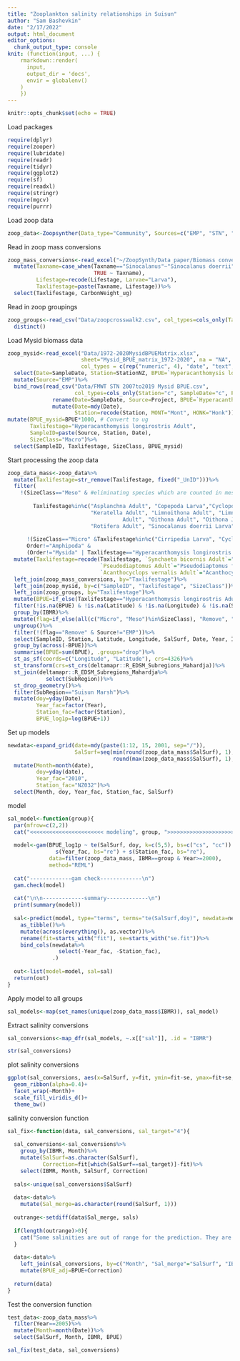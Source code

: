 ```yaml
---
title: "Zooplankton salinity relationships in Suisun"
author: "Sam Bashevkin"
date: "2/17/2022"
output: html_document
editor_options: 
  chunk_output_type: console
knit: (function(input, ...) {
    rmarkdown::render(
      input,
      output_dir = 'docs',
      envir = globalenv()
    )
    })
---
```



```r
knitr::opts_chunk$set(echo = TRUE)
```

Load packages
```r
require(dplyr)
require(zooper)
require(lubridate)
require(readr)
require(tidyr)
require(ggplot2)
require(sf)
require(readxl)
require(stringr)
require(mgcv)
require(purrr)
```

Load zoop data
```r
zoop_data<-Zoopsynther(Data_type="Community", Sources=c("EMP", "STN", "20mm", "FMWT"), Time_consistency = TRUE)
```


Read in zoop mass conversions
```r
zoop_mass_conversions<-read_excel("~/ZoopSynth/Data paper/Biomass conversions.xlsx", sheet="Micro and Meso-zooplankton")%>%
  mutate(Taxname=case_when(Taxname=="Sinocalanus"~"Sinocalanus doerrii",
                           TRUE ~ Taxname),
         Lifestage=recode(Lifestage, Larvae="Larva"),
         Taxlifestage=paste(Taxname, Lifestage))%>%
  select(Taxlifestage, CarbonWeight_ug)
```

Read in zoop groupings
```r
zoop_groups<-read_csv("Data/zoopcrosswalk2.csv", col_types=cols_only(Taxlifestage="c", IBMR="c"))%>%
  distinct()
```


Load Mysid biomass data
```r
zoop_mysid<-read_excel("Data/1972-2020MysidBPUEMatrix.xlsx",
                       sheet="Mysid_BPUE_matrix_1972-2020", na = "NA",
                       col_types = c(rep("numeric", 4), "date", "text", "text", rep("text", 7), rep("numeric", 8)))%>%
  select(Date=SampleDate, Station=StationNZ, BPUE=`Hyperacanthomysis longirostris`)%>%
  mutate(Source="EMP")%>%
  bind_rows(read_csv("Data/FMWT STN 2007to2019 Mysid BPUE.csv", 
                     col_types=cols_only(Station="c", SampleDate="c", Project="c", `Hyperacanthomysis longirostris`="d"))%>%
              rename(Date=SampleDate, Source=Project, BPUE=`Hyperacanthomysis longirostris`)%>%
              mutate(Date=mdy(Date),
                     Station=recode(Station, MONT="Mont", HONK="Honk")))%>%
mutate(BPUE_mysid=BPUE*1000, # Convert to ug
       Taxlifestage="Hyperacanthomysis longirostris Adult",
       SampleID=paste(Source, Station, Date),
       SizeClass="Macro")%>%
  select(SampleID, Taxlifestage, SizeClass, BPUE_mysid)
```


Start processing the zoop data
```r
zoop_data_mass<-zoop_data%>%
  mutate(Taxlifestage=str_remove(Taxlifestage, fixed("_UnID")))%>%
  filter(
    !(SizeClass=="Meso" & #eliminating species which are counted in meso and micro and retained better in the micro net from the meso calcs
        
        Taxlifestage%in%c("Asplanchna Adult", "Copepoda Larva","Cyclopoida Juvenile", "Eurytemora Larva", "Harpacticoida Undifferentiated",
                          "Keratella Adult", "Limnoithona Adult", "Limnoithona Juvenile", "Limnoithona sinenesis Adult", "Limnoithona tetraspina
                                    Adult", "Oithona Adult", "Oithona Juvenile", "Oithona davisae Adult", "Polyarthra Adult","Pseudodiaptomus Larva", 
                          "Rotifera Adult", "Sinocalanus doerrii Larva", "Synchaeta Adult", "Synchaeta bicornis Adult", "Trichocerca Adult")) &
      
      !(SizeClass=="Micro" &Taxlifestage%in%c("Cirripedia Larva", "Cyclopoida Adult", "Oithona similis")) & #removing categories better retained in meso net from micro net matrix
      Order!="Amphipoda" &
      (Order!="Mysida" | Taxlifestage=="Hyperacanthomysis longirostris Adult"))%>%
  mutate(Taxlifestage=recode(Taxlifestage, `Synchaeta bicornis Adult`="Synchaeta Adult",
                             `Pseudodiaptomus Adult`="Pseudodiaptomus forbesi Adult",
                             `Acanthocyclops vernalis Adult`="Acanthocyclops Adult"))%>%
  left_join(zoop_mass_conversions, by="Taxlifestage")%>%
  left_join(zoop_mysid, by=c("SampleID", "Taxlifestage", "SizeClass"))%>%
  left_join(zoop_groups, by="Taxlifestage")%>%
  mutate(BPUE=if_else(Taxlifestage=="Hyperacanthomysis longirostris Adult", BPUE_mysid, CPUE*CarbonWeight_ug))%>%
  filter(!is.na(BPUE) & !is.na(Latitude) & !is.na(Longitude) & !is.na(SalSurf))%>% # Removes any data without BPUE, which is currently restricted to Decapod Larvae, and H. longirostris from STN. Also removes 20mm and EMP EZ stations without coordinates
  group_by(IBMR)%>%
  mutate(flag=if_else(all(c("Micro", "Meso")%in%SizeClass), "Remove", "Keep"))%>% # This and the next 2 lines are meant to ensure that all categories are consistent across the surveys. Since only EMP samples microzoops, only EMP data can be used for categories that include both micro and mesozoops.
  ungroup()%>%
  filter(!(flag=="Remove" & Source!="EMP"))%>%
  select(SampleID, Station, Latitude, Longitude, SalSurf, Date, Year, IBMR, BPUE)%>%
  group_by(across(-BPUE))%>%
  summarise(BPUE=sum(BPUE), .groups="drop")%>%
  st_as_sf(coords=c("Longitude", "Latitude"), crs=4326)%>%
  st_transform(crs=st_crs(deltamapr::R_EDSM_Subregions_Mahardja))%>%
  st_join(deltamapr::R_EDSM_Subregions_Mahardja%>%
            select(SubRegion))%>%
  st_drop_geometry()%>%
  filter(SubRegion=="Suisun Marsh")%>%
  mutate(doy=yday(Date),
         Year_fac=factor(Year),
         Station_fac=factor(Station),
         BPUE_log1p=log(BPUE+1))
```

Set up models
```r
newdata<-expand_grid(date=mdy(paste(1:12, 15, 2001, sep="/")),
                     SalSurf=seq(min(round(zoop_data_mass$SalSurf), 1), 
                                 round(max(zoop_data_mass$SalSurf), 1), by=0.1))%>%
  mutate(Month=month(date),
         doy=yday(date),
         Year_fac="2010",
         Station_fac="NZ032")%>%
  select(Month, doy, Year_fac, Station_fac, SalSurf)
```


model
```r
sal_model<-function(group){
  par(mfrow=c(2,2))
  cat("<<<<<<<<<<<<<<<<<<<<<<< modeling", group, ">>>>>>>>>>>>>>>>>>>>>>>>>\n\n")
  
  model<-gam(BPUE_log1p ~ te(SalSurf, doy, k=c(5,5), bs=c("cs", "cc")) + 
               s(Year_fac, bs="re") + s(Station_fac, bs="re"),
             data=filter(zoop_data_mass, IBMR==group & Year>=2000), 
             method="REML")
  
  cat("-------------gam check-------------\n")
  gam.check(model)
  
  cat("\n\n-------------summary-------------\n")
  print(summary(model))
  
  sal<-predict(model, type="terms", terms="te(SalSurf,doy)", newdata=newdata, se.fit=T)%>%
    as_tibble()%>%
    mutate(across(everything(), as.vector))%>%
    rename(fit=starts_with("fit"), se=starts_with("se.fit"))%>%
    bind_cols(newdata%>%
                select(-Year_fac, -Station_fac), 
              .)
  
  out<-list(model=model, sal=sal)
  return(out)
}
```

Apply model to all groups
```r
sal_models<-map(set_names(unique(zoop_data_mass$IBMR)), sal_model)
```

Extract salinity conversions
```r
sal_conversions<-map_dfr(sal_models, ~.x[["sal"]], .id = "IBMR")

str(sal_conversions)
```

plot salinity conversions
```r
ggplot(sal_conversions, aes(x=SalSurf, y=fit, ymin=fit-se, ymax=fit+se, fill=IBMR))+
  geom_ribbon(alpha=0.4)+
  facet_wrap(~Month)+
  scale_fill_viridis_d()+
  theme_bw()
```


salinity conversion function
```r
sal_fix<-function(data, sal_conversions, sal_target="4"){
  
  sal_conversions<-sal_conversions%>%
    group_by(IBMR, Month)%>%
    mutate(SalSurf=as.character(SalSurf),
           Correction=fit[which(SalSurf==sal_target)]-fit)%>%
    select(IBMR, Month, SalSurf, Correction)
  
  sals<-unique(sal_conversions$SalSurf)
  
  data<-data%>%
    mutate(Sal_merge=as.character(round(SalSurf, 1)))
  
  outrange<-setdiff(data$Sal_merge, sals)
  
  if(length(outrange)>0){
    cat("Some salinities are out of range for the prediction. They are:", sort(outrange))
  }
  
  data<-data%>%
    left_join(sal_conversions, by=c("Month", "Sal_merge"="SalSurf", "IBMR"))%>%
    mutate(BPUE_adj=BPUE+Correction)
  
  return(data)
}
```

Test the conversion function

```r
test_data<-zoop_data_mass%>%
  filter(Year==2005)%>%
  mutate(Month=month(Date))%>%
  select(SalSurf, Month, IBMR, BPUE)

sal_fix(test_data, sal_conversions)
```
